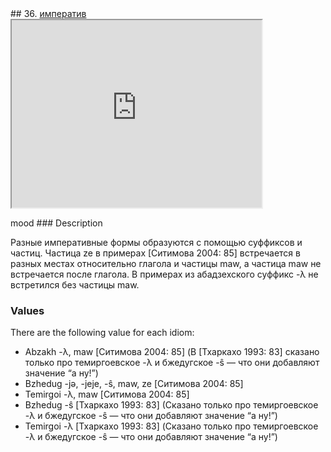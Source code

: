 ## 36. <a href =  'https://agricolamz.github.io/The_Circassian_Isoglosses_Database/36.html'>императив</a><div class='box'><iframe src='https://agricolamz.github.io/The_Circassian_Isoglosses_Database/36.html' width = '400px' height = '300px'></iframe></div>mood
### Description

Разные императивные формы образуются с помощью суффиксов и частиц. Частица ze в примерах [Ситимова 2004: 85] встречается в разных местах относительно глагола и частицы maw, а частица maw не встречается после глагола. В примерах из абадзехского суффикс -λ не встретился без частицы maw.

### Values
There are the following value for each idiom:

* Abzakh  -λ, maw [Ситимова 2004: 85] (В [Тхаркахо 1993: 83] сказано только про темиргоевское -λ и бжедугское -ŝ — что они добавляют значение "а ну!")
* Bzhedug  -jə, -jeje, -ŝ, maw, ze [Ситимова 2004: 85] 
* Temirgoi  -λ, maw [Ситимова 2004: 85] 
* Bzhedug  -ŝ [Тхаркахо 1993: 83] (Cказано только про темиргоевское -λ и бжедугское -ŝ — что они добавляют значение "а ну!")
* Temirgoi  -λ [Тхаркахо 1993: 83] (Cказано только про темиргоевское -λ и бжедугское -ŝ — что они добавляют значение "а ну!")

